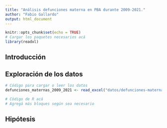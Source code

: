 ```yaml
---
title: "Análisis defunciones materna en PBA durante 2009-2021."
author: "Fabio Gallardo"
output: html_document
---
```



```r
knitr::opts_chunk$set(echo = TRUE)
# Cargar los paquetes necesarios acá
library(readxl)

```


## Introducción



## Exploración de los datos


```r
# Código para cargar o leer los datos
defunciones_maternas_2009_2021 <- read_excel("datos/defunciones-maternas-2009-2021.xlsx")

```



```r
# Cödigo de R acá 
# Agregá más bloques según sea necesario
```



## Hipótesis


